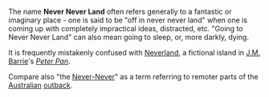The name '''Never Never Land''' often refers generally to a fantastic or imaginary place - one is said to be "off in never never land" when one is coming up with completely impractical ideas, distracted, etc. "Going to Never Never Land" can also mean going to sleep, or, more darkly, dying.

It is frequently mistakenly confused with [[Neverland]], a fictional island in [[J.M. Barrie]]'s ''[[Peter Pan]]''.

Compare also "the [[Never-Never]]" as a term referring to remoter parts of the [[Australia]]n [[outback]].
{{stub}}